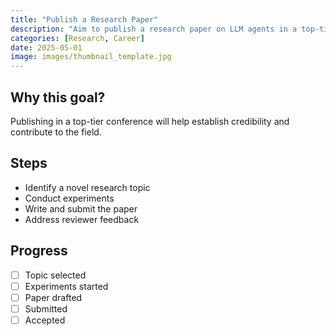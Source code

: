 ```yaml
---
title: "Publish a Research Paper"
description: "Aim to publish a research paper on LLM agents in a top-tier AI conference."
categories: [Research, Career]
date: 2025-05-01
image: images/thumbnail_template.jpg
---
```


## Why this goal?
Publishing in a top-tier conference will help establish credibility and contribute to the field.

## Steps
- Identify a novel research topic
- Conduct experiments
- Write and submit the paper
- Address reviewer feedback

## Progress
- [ ] Topic selected
- [ ] Experiments started
- [ ] Paper drafted
- [ ] Submitted
- [ ] Accepted 